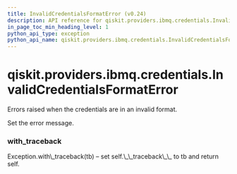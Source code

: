 ```yaml
---
title: InvalidCredentialsFormatError (v0.24)
description: API reference for qiskit.providers.ibmq.credentials.InvalidCredentialsFormatError in qiskit v0.24
in_page_toc_min_heading_level: 1
python_api_type: exception
python_api_name: qiskit.providers.ibmq.credentials.InvalidCredentialsFormatError
---
```


<span id="qiskit-providers-ibmq-credentials-invalidcredentialsformaterror" />

# qiskit.providers.ibmq.credentials.InvalidCredentialsFormatError

<Class id="qiskit.providers.ibmq.credentials.InvalidCredentialsFormatError" isDedicatedPage={true} github="https://github.com/qiskit/qiskit-ibmq-provider/tree/stable/0.12/qiskit/providers/ibmq/credentials/exceptions.py" signature="InvalidCredentialsFormatError(*message)" modifiers="exception">
  Errors raised when the credentials are in an invalid format.

  Set the error message.

  ### with\_traceback

  <Function id="qiskit.providers.ibmq.credentials.InvalidCredentialsFormatError.with_traceback" signature="with_traceback()">
    Exception.with\_traceback(tb) – set self.\_\_traceback\_\_ to tb and return self.
  </Function>
</Class>

